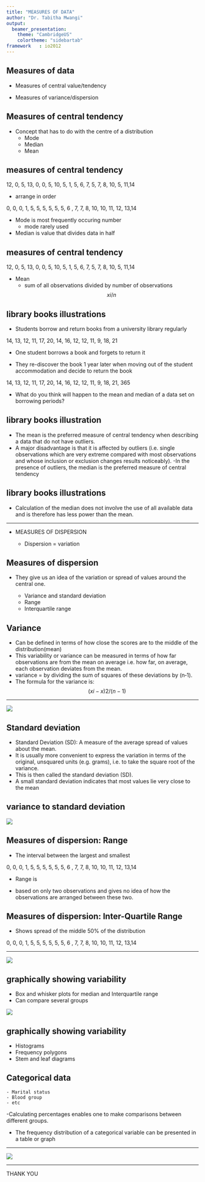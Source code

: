 ```yaml
---
title: "MEASURES OF DATA"
author: "Dr. Tabitha Mwangi"
output:
  beamer_presentation:
    theme: "CambridgeUS"
    colortheme: "sidebartab"
framework   : io2012
---
```


## Measures of data

- Measures of central value/tendency

- Measures of variance/dispersion 

## Measures of central tendency

- Concept that has to do with the centre of a distribution
    - Mode
    - Median
    - Mean 


## measures of central tendency

12, 0, 5, 13, 0,  0, 5,  10, 5, 1,  5, 6,  7, 5, 7,  8, 10, 5, 11,14

- arrange in order 

0,  0,  0,  1,  5,  5,  5,  5,  5,  5,  6 , 7,  7,  8,  10, 10, 11,  12, 13,14

- Mode is most frequently occuring number
    - mode rarely used

- Median is value that divides data in half

## measures of central tendency

12, 0, 5, 13, 0,  0, 5,  10, 5, 1,  5, 6,  7, 5, 7,  8, 10, 5, 11,14

- Mean
    - sum of all observations divided by number of observations
       $$xi/n$$

## library books illustrations

- Students borrow and return books from a university library regularly

14, 13, 12, 11, 17, 20, 14, 16, 12, 12, 11, 9, 18, 21

- One student borrows a book and forgets to return it

- They re-discover the book 1 year later when moving out of the student accommodation and decide to return the book

14, 13, 12, 11, 17, 20, 14, 16, 12, 12, 11, 9, 18, 21, 365

- What do you think will  happen to the mean and median of a data set on borrowing periods?

## library books illustration

- The mean is the preferred measure of central tendency when describing a data that do not have outliers. 
- A major disadvantage is that it is affected by outliers (i.e. single observations which are very extreme compared with most observations and whose inclusion or exclusion changes results noticeably).
-In the presence of outliers, the median is the preferred measure of central tendency

## library books illustrations

- Calculation of the median does not involve the use of all available data and is therefore has less power than the mean.

***

- MEASURES OF DISPERSION

    - Dispersion = variation 

## Measures of dispersion 
- They give us an idea of the variation or spread of values around the central one. 

    - Variance and standard deviation   
    - Range
    - Interquartile range
    

## Variance

- Can be defined in terms of how close the scores are to the middle of the distribution(mean)
- This variability or variance can be measured in terms of how far observations are from the mean on average i.e. how far, on average, each observation deviates from the mean. 
- variance = by dividing the sum of squares of these deviations by (n‑1). 
- The formula for the variance is: $$(xi - x)2 / (n-1)$$


***
![](Variance.png)

## Standard deviation 
- Standard Deviation (SD): A measure of the average spread of values about the mean.
- It is usually more convenient to express the variation in terms of the original, unsquared units (e.g. grams), i.e. to take the square root of the variance. 
- This is then called the standard deviation (SD). 
- A small standard deviation indicates that most values lie very close to the mean 

## variance to standard deviation 

![](VarianceandSD.png)


## Measures of dispersion: Range

- The interval between the largest and smallest

0,  0,  0,  1,  5,  5,  5,  5,  5,  5,  6 , 7,  7,  8,  10, 10, 11,  12, 13,14

- Range is 

- based on only two observations and gives no idea of how the observations are arranged between these two. 

## Measures of dispersion: Inter-Quartile Range

- Shows spread of the middle 50% of the distribution

0,  0,  0,  1,  5,  5,  5,  5,  5,  5,  6 , 7,  7,  8,  10, 10, 11,  12, 13,14
 
***

![](Interquartile_range.png)

## graphically showing variability

- Box and whisker plots for median and Interquartile range
- Can compare several groups

![](Boxandwhisker.png)

## graphically showing variability
  - Histograms
  - Frequency polygons
  - Stem and leaf diagrams
  
## Categorical data
    - Marital status
    - Blood group
    - etc
    
-Calculating percentages enables one to make comparisons between different groups.

- The frequency distribution of a categorical variable can be presented in a table or graph
 

***
![](Categorical.png)

***

THANK YOU




